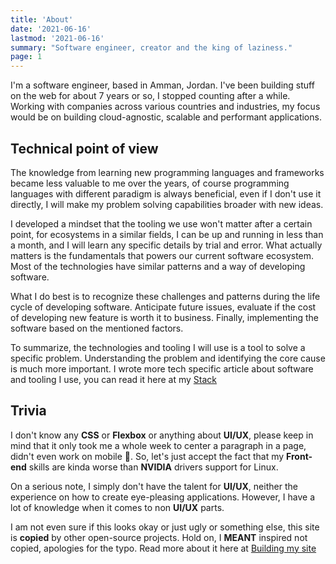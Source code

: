 ```yaml
---
title: 'About'
date: '2021-06-16'
lastmod: '2021-06-16'
summary: "Software engineer, creator and the king of laziness."
page: 1
---
```


I'm a software engineer, based in Amman, Jordan. I've been building stuff on the web for about 7 years or so, I stopped counting after a while. Working with companies across various countries and industries, my focus would be on building cloud-agnostic, scalable and performant applications.

## Technical point of view

The knowledge from learning new programming languages and frameworks became less valuable to me over the years, of course programming languages with different paradigm is always beneficial, even if I don't use it directly, I will make my problem solving capabilities broader with new ideas. 

I developed a mindset that the tooling we use won't matter after a certain point, for ecosystems in a similar fields, I can be up and running in less than a month, and I will learn any specific details by trial and error. What actually matters is the fundamentals that powers our current software ecosystem. Most of the technologies have similar patterns and a way of developing software.

What I do best is to recognize these challenges and patterns during the life cycle of developing software. Anticipate future issues, evaluate if the cost of developing new feature is worth it to business. Finally, implementing the software based on the mentioned factors.

To summarize, the technologies and tooling I will use is a tool to solve a specific problem. Understanding the problem and identifying the core cause is much more important. I wrote more tech specific article about software and tooling I use, you can read it here at my [Stack](/writing/stack)

## Trivia

I don't know any **CSS** or **Flexbox** or anything about **UI/UX**, please keep in mind that it only took me a whole week to center a paragraph in a page, didn't even work on mobile 🤦. So, let's just accept the fact that my **Front-end** skills are kinda worse than **NVIDIA** drivers support for Linux.

On a serious note, I simply don't have the talent for **UI/UX**, neither the experience on how to create eye-pleasing applications. However, I have a lot of knowledge when it comes to non **UI/UX** parts.

I am not even sure if this looks okay or just ugly or something else, this site is **copied** by other open-source projects. Hold on, I **MEANT** inspired not copied, apologies for the typo. Read more about it here at [Building my site](/writing/building-my-site)
